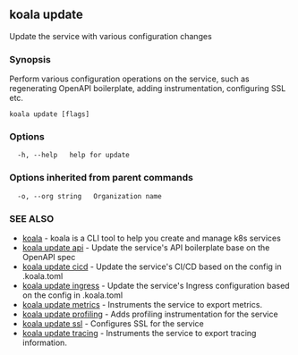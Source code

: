 ## koala update

Update the service with various configuration changes

### Synopsis

Perform various configuration operations on the service,
such as regenerating OpenAPI boilerplate, adding instrumentation, configuring SSL etc.

```
koala update [flags]
```

### Options

```
  -h, --help   help for update
```

### Options inherited from parent commands

```
  -o, --org string   Organization name
```

### SEE ALSO

* [koala](/cli-reference/koala)	 - koala is a CLI tool to help you create and manage k8s services
* [koala update api](/cli-reference/koala_update_api)	 - Update the service's API boilerplate base on the OpenAPI spec
* [koala update cicd](/cli-reference/koala_update_cicd)	 - Update the service's CI/CD based on the config in .koala.toml
* [koala update ingress](/cli-reference/koala_update_ingress)	 - Update the service's Ingress configuration based on the config in .koala.toml
* [koala update metrics](/cli-reference/koala_update_metrics)	 - Instruments the service to export metrics.
* [koala update profiling](/cli-reference/koala_update_profiling)	 - Adds profiling instrumentation for the service
* [koala update ssl](/cli-reference/koala_update_ssl)	 - Configures SSL for the service
* [koala update tracing](/cli-reference/koala_update_tracing)	 - Instruments the service to export tracing information.


